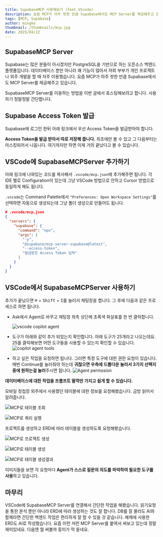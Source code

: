 ```yaml
---
title: SupabaseMCP 사용해보기 (feat.VScode)
description: 요즘 MCP가 아주 핫한 만큼 Supabase에서도 MCP Server를 제공해주고 있습니다. SupabaseMCP Server를 이용하는 방법을 이번 글에서 포스팅해보려고 합니다. 다른 MCP들 처럼 매우 간단합니다.
tags: [MCP, Supabase]
author: mingke
thumbnail: /thumbnails/mcp.jpg
date: 2025/04/22
---
```


## SupabaseMCP Server

Supabase는 많은 분들이 아시겠지만 PostgreSQL을 기반으로 하는 오픈소스 백엔드 플랫폼입니다. 데이터베이스 뿐만 아니라 꽤 기능이 많아서 저희 부부가 개인 프로젝트나 외주 개발을 할 때 자주 이용했습니다. 요즘 MCP가 아주 핫한 만큼 Supabase에서도 MCP Server를 제공해주고 있습니다.

SupabaseMCP Server를 이용하는 방법을 이번 글에서 포스팅해보려고 합니다. 사용하기 정말정말 간단합니다.

## Supabase Access Token 발급

Supabase에 로그인 한뒤 아래 링크에서 우선 Access Token을 발급받아야 합니다.

<Link url="https://supabase.com/dashboard/account/tokens" />

**Access Token을 발급 받아서 따로 저장해 줍니다.** 최초에만 볼 수 있고 그 다음부터는 마스킹되어서 나옵니다. 여기까지만 하면 이제 거의 끝났다고 볼 수 있습니다.

## VSCode에 SupabaseMCPServer 추가하기

아래 링크에 나와있는 코드를 복사해서 `.vscode/mcp.json`에 추가해주면 됩니다. 각 IDE 별로 Configuration이 있는데 그냥 VSCode 방법으로 안하고 Cursor 방법으로 동일하게 해도 됩니다.

`.vscode`는 Command Palette에서 `"Preferences: Open Workspace Settings"`를 선택하면 자동으로 생성되는데 그냥 폴더 생성으로 만들어도 됩니다.

<Link url="https://supabase.com/docs/guides/getting-started/mcp?queryGroups=os&os=mac" />

```json
# .vscode/mcp.json
{
  "servers": {
    "supabase": {
      "command": "npx",
      "args": [
        "-y",
        "@supabase/mcp-server-supabase@latest",
        "--access-token",
        "발급받은 Access Token 입력"
      ]
    }
  }
}
```

<Ads />

## VSCode에서 SupabaseMCPServer 사용하기

추가가 끝났으면 <kbd>⌘</kbd> + <kbd>Shift</kbd> + <kbd>I</kbd>를 눌러서 채팅창을 켭니다. 그 후에 다음과 같은 프로세스로 하면 됩니다.

- Ask에서 Agent로 바꾸고 채팅창 좌측 상단에 초록색 화살표를 한 번 클릭합니다.

  <Image
    src="/supabase-mcp-server-vscode/01.png"
    alt="vscode copilot agent"
    caption="Agent로 변경하기"
    fullWidth={false}
  />

- 도구가 아래와 같이 추가 되었는지 확인합니다. 아래 도구가 25개라고 나오는데요. 25를 클릭해보면 어떤 도구들을 사용할 수 있는지 확인할 수 있습니다.
  <Image
    src="/supabase-mcp-server-vscode/02.png"
    alt="copilot agent tools"
    caption="Agent가 사용할 수 있는 도구의 수"
    fullWidth={false}
  />
- 하고 싶은 작업을 요청하면 됩니다. 그러면 특정 도구에 대한 권한 요청이 있습니다. 매번 Continue를 눌러줘야 하는데 **귀찮으면 우측에 드롭다운 눌러서 3가지 선택지 중에 원하는걸 눌러**주시면 됩니다.
  <Image
    src="/supabase-mcp-server-vscode/03.png"
    alt="Agent permssion"
    caption="권한 요청에 대해 응답하기"
    fullWidth={false}
  />

**데이터베이스에 대한 작업을 프롬프트 딸깍만 가지고 쉽게 할 수 있습니다.**

모바일 청첩장 외주에서 사용했던 테이블에 대한 정보를 요청해봤습니다. 금방 읽어서 알려줍니다.

<Image
  src="/supabase-mcp-server-vscode/04.png"
  alt="MCP로 테이블 조회"
  caption="MCP로 테이블 조회"
  fullWidth={false}
/>

<Image
  src="/supabase-mcp-server-vscode/05.png"
  alt="MCP로 쿼리 실행"
  caption="MCP로 쿼리 실행"
  fullWidth={false}
/>

프로젝트를 생성하고 ERD에 따라 테이블을 생성하도록 요청해봤습니다.

<Image
  src="/supabase-mcp-server-vscode/06.png"
  alt="MCP로 프로젝트 생성"
  caption="MCP로 프로젝트 생성"
  fullWidth={false}
/>

<Image
  src="/supabase-mcp-server-vscode/07.png"
  alt="MCP로 테이블 생성"
  caption="MCP로 테이블 생성"
  fullWidth={false}
/>

<Image
  src="/supabase-mcp-server-vscode/08.png"
  alt="MCP로 테이블 생성결과"
  caption="MCP로 테이블 생성결과"
  fullWidth={false}
/>

이미지들을 보면 각 요청마다 **Agent가 스스로 질문의 의도를 파악하여 필요한 도구를 사용**하고 있습니다.

<Ads />

## 마무리

VSCode에 SupabaseMCP Server를 연결해서 간단한 작업을 해봤습니다. 읽기요청을 통한 분석 뿐만 아니라 ERD에 따라 생성하는 것도 잘 합니다. DB를 잘 몰라도 AI와 함께라면 간단한 백엔드 작업은 편리하게 잘 할 수 있을 것 같습니다. 예제에 사용한 ERD도 AI로 작성했습니다. 요즘 이런 저런 MCP Server를 붙여서 써보고 있는데 정말 재미있네요. 다음엔 뭘 써볼까 흥미가 막 돋네요.

<Link url="https://chaechae.life/blog/supabase-django-connection" />
